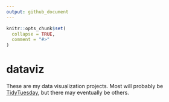 ```yaml
---
output: github_document
---
```


<!-- README.md is generated from README.Rmd. Please edit that file -->

```r
knitr::opts_chunk$set(
  collapse = TRUE,
  comment = "#>"
)
```

# dataviz

<!-- badges: start -->
<!-- badges: end -->

These are my data visualization projects. Most will probably be [TidyTuesday](https://github.com/rfordatascience/tidytuesday), but there may eventually be others.
